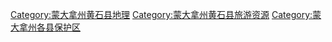 [[Category:蒙大拿州黄石县地理|Category:蒙大拿州黄石县地理]]
[[Category:蒙大拿州黄石县旅游资源|Category:蒙大拿州黄石县旅游资源]]
[[Category:蒙大拿州各县保护区|Category:蒙大拿州各县保护区]]